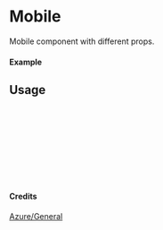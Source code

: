 
<Meta of={Mobile} title="Azure/General/Mobile" />

# Mobile

Mobile component with different props.

#### Example

<Canvas of={Mobile.Primary} />

## Usage

```ts
import { Mobile } from "yadl-ui";

const Example = () => {
  return (
      <Mobile />
  );
};

export default Example;
```

#### Credits
[Azure/General](https://learn.microsoft.com/en-us/azure/architecture/icons/)
